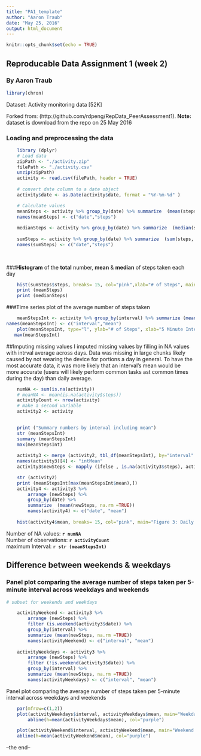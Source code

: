 ```yaml
---
title: "PA1_template"
author: "Aaron Traub"
date: "May 25, 2016"
output: html_document
---
```


```r
knitr::opts_chunk$set(echo = TRUE)
```

## Reproducable Data Assignment 1 (week 2)
### By Aaron Traub

``` r
library(chron)
```

Dataset: Activity monitoring data [52K]

Forked from: (http://github.com/rdpeng/RepData_PeerAssessment1). 
**Note:** dataset is download from the repo on 25 May 2016


### Loading and preprocessing the data
```r
    library (dplyr)
    # Load data
    zipPath <- "./activity.zip"
    filePath <- "./activity.csv"
    unzip(zipPath)
    activity <- read.csv(filePath, header = TRUE)
    
    # convert date column to a date object
    activity$date <- as.Date(activity$date, format = "%Y-%m-%d" )
```


```r
    # Calculate values
    meanSteps <- activity %>% group_by(date) %>% summarize  (mean(steps, na.rm =TRUE)) 
    names(meanSteps) <- c("date","steps")
    
    medianSteps <- activity %>% group_by(date) %>% summarize  (median(steps, na.rm =TRUE))
   
    sumSteps <- activity %>% group_by(date) %>% summarize  (sum(steps, na.rm =TRUE)) 
    names(sumSteps) <- c("date","steps")
    
       
```
###**Histogram** of the **total** number, **mean** & **median** of steps taken each day
``` r
    hist(sumSteps$steps, breaks= 15, col="pink",xlab="# of Steps", main="Figure 1: Daily Steps ")
    print (meanSteps)
    print (medianSteps)
```


###Time series plot of the average number of steps taken 
``` r
    meanStepsInt <- activity %>% group_by(interval) %>% summarize (mean(steps, na.rm =TRUE)) 
names(meanStepsInt) <- c("interval","mean")
    plot(meanStepsInt, type="l", ylab="# of Steps", xlab="5 Minute Interval", col="cornflowerblue",  main="Figure 2: Daily Steps for Each Increment")
   max(meanStepsInt) 
```
##Imputing missing values
I imputed missing values by filling in NA values with intrval average across days. Data was missing in large chunks likely caused by not wearing the device for portions a day in general. To have the most accurate data, it was more likely that an interval's mean would be more accurate (users will likely perform common tasks ast common times during the day) than daily average. 


``` r
    numNA <- sum(is.na(activity)) 
    # meanNA <- mean(is.na(activity$steps))
    activityCount <- nrow(activity)
    # make a second variable
    activity2 <- activity

   
    print ("Summary numbers by interval including mean")
    str (meanStepsInt)
    summary (meanStepsInt)
    max(meanStepsInt)
    
    activity3 <- merge (activity2, tbl_df(meanStepsInt), by="interval" )   
    names(activity3)[4] <- "intMean"
    activity3$newSteps <- mapply (ifelse , is.na(activity3$steps), activity3$intMean, activity3$steps)

    str (activity2)
    print (meanStepsInt[max(meanStepsInt$mean),])
    activity4 <- activity3 %>%
        arrange (newSteps) %>% 
        group_by(date) %>% 
        summarize  (mean(newSteps, na.rm =TRUE))
        names(activity4) <- c("date", "mean")
    
    hist(activity4$mean, breaks= 15, col="pink", main="Figure 3: Daily Steps imputed")

```
Number of NA values: **`r numNA`**  
Number of observations: **`r activityCount`**  
maximum Interval: **`r str (meanStepsInt)`**  

## Difference between weekends & weekdays
### Panel plot comparing the average number of steps taken per 5-minute interval across weekdays and weekends

``` r

# subset for weekends and weekdays

    activityWeekend <- activity3 %>%
        arrange (newSteps) %>% 
        filter (is.weekend(activity3$date)) %>% 
        group_by(interval) %>% 
        summarize (mean(newSteps, na.rm =TRUE))
        names(activityWeekend) <- c("interval", "mean")
        
    activityWeekdays <- activity3 %>%
        arrange (newSteps) %>% 
        filter (!is.weekend(activity3$date)) %>% 
        group_by(interval) %>% 
        summarize (mean(newSteps, na.rm =TRUE))
        names(activityWeekdays) <- c("interval", "mean")
```
Panel plot comparing the average number of steps taken per 5-minute interval across weekdays and weekends 

``` r
    par(mfrow=c(1,2))
    plot(activityWeekdays$interval, activityWeekdays$mean, main="Weekday intervals", type="l")
        abline(h=mean(activityWeekdays$mean), col="purple")

    plot(activityWeekend$interval, activityWeekend$mean, main="Weekend Intervals", type="l", )
    abline(h=mean(activityWeekend$mean), col="purple")
```

--the end--



